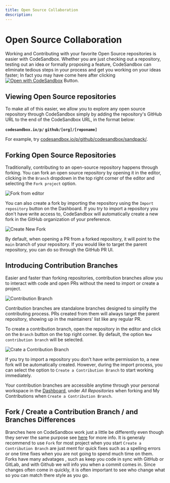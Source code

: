 ```yaml
---
title: Open Source Collaboration
description:
---
```




# Open Source Collaboration

Working and Contributing with your favorite Open Source repositories is easier with CodeSandbox. Whether you are just checking out a repository, testing out an idea or formally proposing a feature, CodeSandbox can eliminate tedious steps in your process and get you working on your ideas faster;  In fact you may have come here after clicking 
[![Open with CodeSandbox](https://assets.codesandbox.io/github/button-edit-lime.svg)](https://codesandbox.io/p/github/codesandbox/docs) Button. 


## Viewing Open Source repositories
To make all of this easier, we allow you to explore any open source repository through CodeSandbox simply by adding the repository's GitHub URL to the end of the CodeSandbox URL, in the format below:

<Callout emoji="">**`codesandbox.io/p/` `github/[org]/[reponame]`**</Callout>

For example, try [codesandbox.io/p/github/codesandbox/sandpack/](https://codesandbox.io/p/github/codesandbox/sandpack).


## Forking Open Source Repositories
Traditionally, contributing to an open-source repository happens through forking. You can fork an open source repository by opening it in the editor, clicking in the `Branch` dropdown in the top right corner of the editor and selecting the `Fork project` option.

![Fork from editor](../images/fork-from-editor.jpg)

You can also create a fork by importing the repository using the `Import repository` button on the Dashboard. If you try to import a repository you don't have write access to, CodeSandbox will automatically create a new fork in the GitHub organization of your preference. 

![Create New Fork](../images/import-flow.jpg)

By default, when opening a PR from a forked repository, it will point to the `main` branch of your repository. If you would like to target the parent repository, you can do so through the GitHub PR UI.


## Introducing Contribution Branches
Easier and faster than forking repositories, contribution branches allow you to interact with code and open PRs without the need to import or create a project. 

![Contribution Branch](../images/contribution-branch.jpg)

Contribution branches are standalone branches designed to simplify the contributing process. PRs created from them will always target the parent repository, showing up in the maintainers' list like any regular PR. 

To create a contribution branch, open the repository in the editor and click on the `Branch` button on the top right corner. By default, the option `New contribution branch` will be selected.

![Crate a Contribution Branch](../images/contribution-from-editor.jpg)

If you try to import a repository you don't have write permission to, a new fork will be automatically created. However, during the import process, you can select the option to `Create a Contribution Branch` to start working immediately.


Your contribution branches are accessible anytime through your personal workspace in the [Dashboard](https://codesandbox.io/dashboard), under _All Repositories_ when forking and My Contributions when `Create a Contribution Branch`.

## Fork / Create a Contribution Branch / and Branches Differences 

Branches here on CodeSandbox work just a little be differently even though they server the same purpose see [here](/learn/repositories/collaborate-share) for more info. 
It is generaly recommend to use `Fork` for most project when you start
`Create a Contribution Branch` are just ment for quick fixes such as a spelling errors or one time fixes when you are not going to spend much time on them.  Forks have many advatages , such as keep you code in sync with GitHub or GitLab,  and with Github we will info you when a commit comes in.  Since changes often come in quickly, it is often important to see who change what so you can match there style as you go. 
